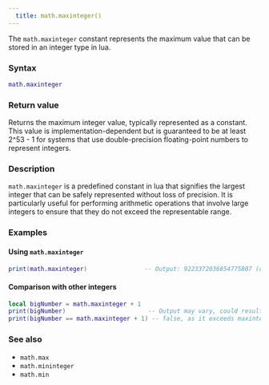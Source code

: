 ```yaml
---
  title: math.maxinteger() 
---
```


The `math.maxinteger` constant represents the maximum value that can be stored in an integer type in lua.

### Syntax  

```lua
math.maxinteger
```

### Return value  

Returns the maximum integer value, typically represented as a constant. This value is implementation-dependent but is guaranteed to be at least 2^53 - 1 for systems that use double-precision floating-point numbers to represent integers.

### Description  

`math.maxinteger` is a predefined constant in lua that signifies the largest integer that can be safely represented without loss of precision. It is particularly useful for performing arithmetic operations that involve large integers to ensure that they do not exceed the representable range.

### Examples  

#### Using `math.maxinteger`

```lua
print(math.maxinteger)                -- Output: 9223372036854775807 (or the equivalent maximum integer value)
```

#### Comparison with other integers

```lua
local bigNumber = math.maxinteger + 1
print(bigNumber)                       -- Output may vary, could result in a number that cannot be represented as an integer
print(bigNumber == math.maxinteger + 1) -- false, as it exceeds maxinteger
```

### See also  

- `math.max`
- `math.mininteger`  
- `math.min`

